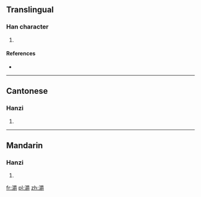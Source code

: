 ==Translingual==

===Han character===
{{Han char|rn=85|rad=水|as=18|sn=21|four=32146|canj=EBWI}}

# {{defn|Han|sort=水18}}

====References====
* {{Han ref|kx=0662.110|dkj=18735|dj=1071.140|hdz=31789.030|uh=7042|ud=28738|bh=F461|bd=62561}}

----

==Cantonese==

===Hanzi===
{{yue-hanzi|jyut=|y=juk1}}

# {{defn|lang=yue|sort=水18}}

----

==Mandarin==

===Hanzi===
{{cmn-hanzi|pin=[[zhuó]] ([[zhuo2]])|wg=cho<sup>2</sup>}}

# {{defn|lang=cmn|sort=水18}}

[[fr:灂]]
[[pl:灂]]
[[zh:灂]]